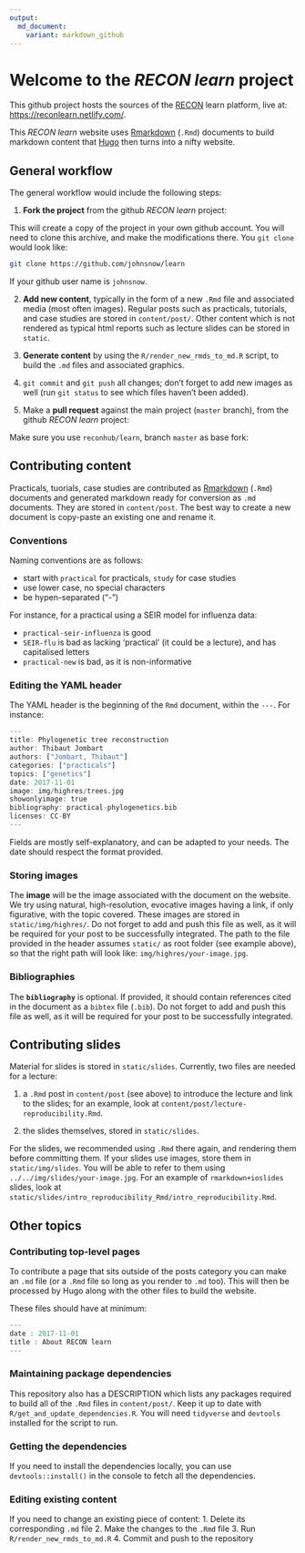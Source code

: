 ```yaml
---
output: 
  md_document:
    variant: markdown_github
---
```

Welcome to the *RECON learn* project
====================================

This github project hosts the sources of the
[RECON](http://www.repidemicsconsortium.org/) learn platform, live at:
[https://reconlearn.netlify.com/](https://reconlearn.netlify.com/).



This *RECON learn* website uses [Rmarkdown](http://rmarkdown.rstudio.com/) (`.Rmd`) documents to build markdown content that [Hugo](https://gohugo.io) then turns into a nifty website.

## General workflow

The general workflow would include the following steps:

1. **Fork the project** from the github *RECON learn* project:


This will create a copy of the project in your own github account. You will need
to clone this archive, and make the modifications there. You `git clone` would look like:

```bash
git clone https://github.com/johnsnow/learn
```

If your github user name is `johnsnow`.  


2. **Add new content**, typically in the form of a new `.Rmd` file and
associated media (most often images). Regular posts such as practicals,
tutorials, and case studies are stored in `content/post/`. Other content which
is not rendered as typical html reports such as lecture slides can be stored in
`static`.

3. **Generate content** by using the `R/render_new_rmds_to_md.R` script, to build the `.md` files and associated graphics.

4. `git commit` and `git push` all changes; don't forget to add new images as
well (run `git status` to see which files haven't been added).

5. Make a **pull request** against the main project (`master` branch), from the github *RECON learn* project:


Make sure you use `reconhub/learn`, branch `master` as base fork:



## Contributing content

Practicals, tuorials, case studies are contributed as
[Rmarkdown](http://rmarkdown.rstudio.com/) (`.Rmd`) documents and generated markdown ready for conversion as `.md` documents. They are stored
in `content/post`. The best way to create a new document is copy-paste an
existing one and rename it. 

### Conventions
Naming conventions are as follows:

- start with `practical` for practicals, `study` for case studies
- use lower case, no special characters
- be hypen-separated ("-")

For instance, for a practical using a SEIR model for influenza data:

- `practical-seir-influenza` is good
- `SEIR-flu` is bad as lacking 'practical' (it could be a lecture), and has
  capitalised letters
- `practical-new` is bad, as it is non-informative

### Editing the YAML header

The YAML header is the beginning of the `Rmd` document, within the `---`. For instance:
```r
---
title: Phylogenetic tree reconstruction
author: Thibaut Jombart
authors: ["Jombart, Thibaut"]
categories: ["practicals"]
topics: ["genetics"]
date: 2017-11-01
image: img/highres/trees.jpg
showonlyimage: true
bibliography: practical-phylogenetics.bib
licenses: CC-BY
---
```

Fields are mostly self-explanatory, and can be adapted to your needs. The date
should respect the format provided.

### Storing images
The **image** will be the image associated with the document on the website. We
try using natural, high-resolution, evocative images having a link, if only
figurative, with the topic covered. These images are stored in
`static/img/highres/`. Do not forget to add and push this file as well, as it
will be required for your post to be successfully integrated. The path to the
file provided in the header assumes `static/` as root folder (see example
above), so that the right path will look like: `img/highres/your-image.jpg`.

### Bibliographies
The **`bibliography`** is optional. If provided,
it should contain references cited in the document as a `bibtex` file
(`.bib`). Do not forget to add and push this file as well, as it will be
required for your post to be successfully integrated.




## Contributing slides

Material for slides is stored in `static/slides`. Currently, two files are needed for a lecture:

1. a `.Rmd` post in `content/post` (see above) to introduce the lecture and link
to the slides; for an example, look at
`content/post/lecture-reproducibility.Rmd`.

2. the slides themselves, stored in `static/slides`.

For the slides, we recommended using `.Rmd` there again, and rendering them before committing them. If your slides use images, store them in
`static/img/slides`. You will be able to refer to them using
`../../img/slides/your-image.jpg`. For an example of `rmarkdown+ioslides`
slides, look at
`static/slides/intro_reproducibility_Rmd/intro_reproducibility.Rmd`.



## Other topics 
### Contributing top-level pages
To contribute a page that sits outside of the posts category you can make an `.md` file (or a `.Rmd` file so long as you render to `.md` too). This will then be processed by Hugo along with the other files to build the website.

These files should have at minimum:

```r
---
date : 2017-11-01
title : About RECON learn
---
```

### Maintaining package dependencies
This repository also has a DESCRIPTION which lists any packages required to build all of the `.Rmd` files in `content/post/`. Keep it up to date with `R/get_and_update_dependencies.R`. You will need `tidyverse` and `devtools` installed for the script to run.

### Getting the dependencies
If you need to install the dependencies locally, you can use `devtools::install()` in the console to fetch all the dependencies.

### Editing existing content
If you need to change an existing piece of content:
1. Delete its corresponding `.md` file
2. Make the changes to the `.Rmd` file
3. Run `R/render_new_rmds_to_md.R`
4. Commit and push to the repository
